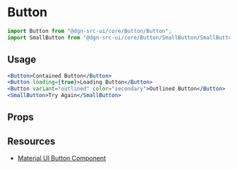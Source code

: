 
<Meta title="Button" component={Button} />

# Button

```js static
import Button from "@dgn-src-ui/core/Button/Button";
import SmallButton from "@dgn-src-ui/core/Button/SmallButton/SmallButton";
```

## Usage

```jsx
<Button>Contained Button</Button>
<Button loading={true}>Loading Button</Button>
<Button variant="outlined" color="secondary">Outlined Button</Button>
<SmallButton>Try Again</SmallButton>
```

## Props

<Props of={Button} />

## Resources

- [Material UI Button Component](https://material-ui.com/components/buttons/)
